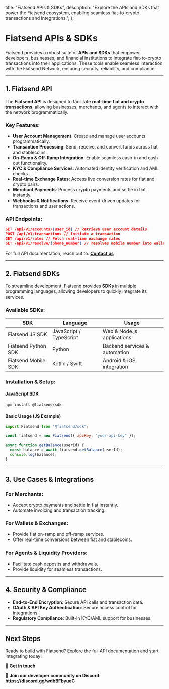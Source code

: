   title: "Fiatsend APIs & SDKs",
  description:
    "Explore the APIs and SDKs that power the Fiatsend ecosystem, enabling seamless fiat-to-crypto transactions and integrations.",
};

# **Fiatsend APIs & SDKs**

Fiatsend provides a robust suite of **APIs and SDKs** that empower developers, businesses, and financial institutions to integrate fiat-to-crypto transactions into their applications. These tools enable seamless interaction with the Fiatsend Network, ensuring security, reliability, and compliance.

---

## **1. Fiatsend API**

The **Fiatsend API** is designed to facilitate **real-time fiat and crypto transactions**, allowing businesses, merchants, and agents to interact with the network programmatically.

### **Key Features:**

- **User Account Management**: Create and manage user accounts programmatically.
- **Transaction Processing**: Send, receive, and convert funds across fiat and stablecoins.
- **On-Ramp & Off-Ramp Integration**: Enable seamless cash-in and cash-out functionality.
- **KYC & Compliance Services**: Automated identity verification and AML checks.
- **Real-time Exchange Rates**: Access live conversion rates for fiat and crypto pairs.
- **Merchant Payments**: Process crypto payments and settle in fiat instantly.
- **Webhooks & Notifications**: Receive event-driven updates for transactions and user actions.

### **API Endpoints:**

```json
GET /api/v1/accounts/{user_id} // Retrieve user account details
POST /api/v1/transactions // Initiate a transaction
GET /api/v1/rates // Fetch real-time exchange rates
GET /api/v1/resolve/{phone_number} // resolves mobile number into wallet address
```

For full API documentation, reach out to: **[Contact us](mailto:dev@fiatsend.com)**

---

## **2. Fiatsend SDKs**

To streamline development, Fiatsend provides **SDKs** in multiple programming languages, allowing developers to quickly integrate its services.

### **Available SDKs:**

| SDK                 | Language                | Usage                         |
| ------------------- | ----------------------- | ----------------------------- |
| Fiatsend JS SDK     | JavaScript / TypeScript | Web & Node.js applications    |
| Fiatsend Python SDK | Python                  | Backend services & automation |
| Fiatsend Mobile SDK | Kotlin / Swift          | Android & iOS integration     |

### **Installation & Setup:**

#### **JavaScript SDK**

```bash
npm install @fiatsend/sdk
```

#### **Basic Usage (JS Example)**

```javascript
import Fiatsend from "@fiatsend/sdk";

const fiatsend = new Fiatsend({ apiKey: "your-api-key" });

async function getBalance(userId) {
  const balance = await fiatsend.getBalance(userId);
  console.log(balance);
}
```

---

## **3. Use Cases & Integrations**

### **For Merchants:**

- Accept crypto payments and settle in fiat instantly.
- Automate invoicing and transaction tracking.

### **For Wallets & Exchanges:**

- Provide fiat on-ramp and off-ramp services.
- Offer real-time conversions between fiat and stablecoins.

### **For Agents & Liquidity Providers:**

- Facilitate cash deposits and withdrawals.
- Provide liquidity for seamless transactions.

---

## **4. Security & Compliance**

- **End-to-End Encryption**: Secure API calls and transaction data.
- **OAuth & API Key Authentication**: Secure access control for integrations.
- **Regulatory Compliance**: Built-in KYC/AML support for businesses.

---

## **Next Steps**

Ready to build with Fiatsend? Explore the full API documentation and start integrating today!

📧 **[Get in touch](mailto:dev@fiatsend.com)**

🚀 **Join our developer community on Discord: https://discord.gg/wdbBFbyueC**
